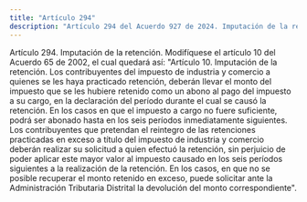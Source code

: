 ```yaml
---
title: "Artículo 294"
description: "Artículo 294 del Acuerdo 927 de 2024. Imputación de la retención."
---
```


Artículo 294. Imputación de la retención. Modifíquese el artículo 10 del Acuerdo 65 de 2002, el cual quedará así:
"Artículo 10. Imputación de la retención. Los contribuyentes del impuesto de industria y comercio a quienes se les haya practicado retención, deberán llevar el monto del impuesto que se les hubiere retenido como un abono al pago del impuesto a su cargo, en la declaración del período durante el cual se causó la retención. En los casos en que el impuesto a cargo no fuere suficiente, podrá ser abonado hasta en los seis períodos inmediatamente siguientes. Los contribuyentes que pretendan el reintegro de las retenciones practicadas en exceso a título del impuesto de industria y comercio deberán realizar su solicitud a quien efectuó la retención, sin perjuicio de poder aplicar este mayor valor al impuesto causado en los seis períodos siguientes a la realización de la retención. En los casos, en que no se posible recuperar el monto retenido en exceso, puede solicitar ante la Administración Tributaria Distrital la devolución del monto correspondiente".